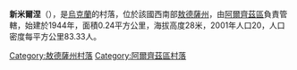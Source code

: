 {{expand|time=2016-09-03T01:42:16+00:00}}
{{unreferenced|time=2016-09-03T01:42:16+00:00}}
{{coord|46|8|24|N|29|22|21|E|scale:30000|display=title}}

'''新米爾涅'''（{{lang-uk|Новомирне}}），是[[烏克蘭|烏克蘭]]的村落，位於該國西南部[[敖德薩州|敖德薩州]]，由[[阿爾齊茲區|阿爾齊茲區]]負責管轄，始建於1944年，面積0.24平方公里，海拔高度28米，2001年人口20，人口密度每平方公里83.33人。

{{DEFAULTSORT:Новомирне}}
[[Category:敖德薩州村落|Category:敖德薩州村落]]
[[Category:阿爾齊茲區村落|Category:阿爾齊茲區村落]]


{{Odessa-geo-stub}}